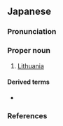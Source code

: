 ==Japanese==
{{swp|lang=ja}}

===Pronunciation===
{{ja-pron|acc=0|acc_ref=NHK}}

===Proper noun===
{{ja-pos|proper}}

# [[Lithuania]]

====Derived terms====
* {{ja-r|リトアニア語|^リトアニア-ご}}

===References===
<references/>

{{C|ja|Lithuania|Countries in Europe|Exonyms|sort=りとあにあ}}